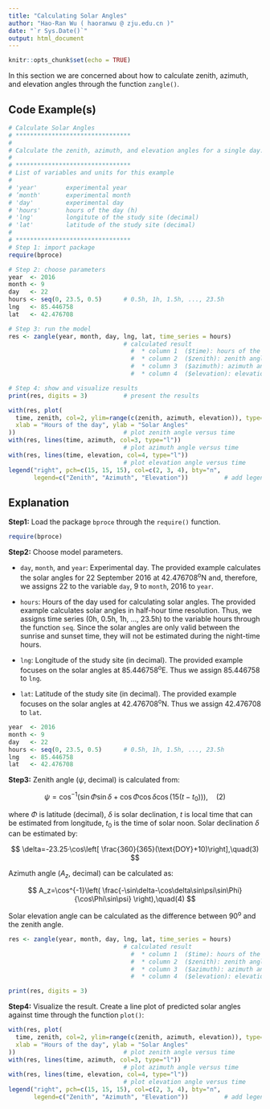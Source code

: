 ```yaml
---
title: "Calculating Solar Angles"
author: "Hao-Ran Wu ( haoranwu @ zju.edu.cn )"
date: "`r Sys.Date()`"
output: html_document
---
```


```r
knitr::opts_chunk$set(echo = TRUE)
```

In this section we are concerned about how to calculate zenith, azimuth, and elevation angles through the function `zangle()`.

## Code Example(s)

```r
# Calculate Solar Angles
# ********************************
#
# Calculate the zenith, azimuth, and elevation angles for a single day. 
#
# ********************************
# List of variables and units for this example
#
# 'year'        experimental year
# ’month'       experimental month
# 'day'         experimental day
# 'hours'       hours of the day (h)
# 'lng'         longitute of the study site (decimal)
# 'lat'         latitude of the study site (decimal)
#
# ********************************
# Step 1: import package
require(bproce)

# Step 2: choose parameters
year  <- 2016
month <- 9
day   <- 22
hours <- seq(0, 23.5, 0.5)      # 0.5h, 1h, 1.5h, ..., 23.5h
lng   <- 85.446758
lat   <- 42.476708

# Step 3: run the model
res <- zangle(year, month, day, lng, lat, time_series = hours)
                                # calculated result
                                  #  * column 1  ($time): hours of the day
                                  #  * column 2  ($zenith): zenith angle
                                  #  * column 3  ($azimuth): azimuth angle
                                  #  * column 4  ($elevation): elevation angle

# Step 4: show and visualize results
print(res, digits = 3)          # present the results

with(res, plot(
  time, zenith, col=2, ylim=range(c(zenith, azimuth, elevation)), type="l",
  xlab = "Hours of the day", ylab = "Solar Angles"
))                              # plot zenith angle versus time
with(res, lines(time, azimuth, col=3, type="l"))
                                # plot azimuth angle versus time
with(res, lines(time, elevation, col=4, type="l"))
                                # plot elevation angle versus time
legend("right", pch=c(15, 15, 15), col=c(2, 3, 4), bty="n",
       legend=c("Zenith", "Azimuth", "Elevation"))          # add legends

```

## Explanation

**Step1:** Load the package `bproce` through the `require()` function.

```r
require(bproce)
```

**Step2:** Choose model parameters.

-   `day`, `month`, and `year`: Experimental day. The provided example calculates the solar angles for 22 September 2016 at 42.476708^o^N and, therefore, we assigns 22 to the variable `day`, 9 to `month`, 2016 to `year`.

-   `hours`: Hours of the day used for calculating solar angles. The provided example calculates solar angles in half-hour time resolution. Thus, we assigns time series (0h, 0.5h, 1h, ..., 23.5h) to the variable hours through the function `seq`. Since the solar angles are only valid between the sunrise and sunset time, they will not be estimated during the night-time hours.

-   `lng`: Longitude of the study site (in decimal). The provided example focuses on the solar angles at 85.446758^o^E. Thus we assign 85.446758 to `lng`.

-   `lat`: Latitude of the study site (in decimal). The provided example focuses on the solar angles at 42.476708^o^N. Thus we assign 42.476708 to `lat`.

```r
year  <- 2016
month <- 9
day   <- 22
hours <- seq(0, 23.5, 0.5)      # 0.5h, 1h, 1.5h, ..., 23.5h
lng   <- 85.446758
lat   <- 42.476708
```

**Step3:** Zenith angle ($\psi$, decimal) is calculated from:

$$
\psi=\cos^{-1}(\sin\Phi\sin\delta+\cos\Phi\cos\delta\cos(15(t-t_0))),\quad(2)
$$

where $\Phi$ is latitude (decimal), $\delta$ is solar declination, $t$ is local time that can be estimated from longitude, $t_0$ is the time of solar noon. Solar declination $\delta$ can be estimated by:

$$
\delta=-23.25·\cos\left[ \frac{360}{365}(\text{DOY}+10)\right],\quad(3)
$$

Azimuth angle ($A_z$, decimal) can be calculated as:

$$
A_z=\cos^{-1}\left( \frac{-\sin\delta-\cos\delta\sin\psi\sin\Phi}{\cos\Phi\sin\psi} \right),\quad(4)
$$

Solar elevation angle can be calculated as the difference between 90^o^ and the zenith angle.

```r
res <- zangle(year, month, day, lng, lat, time_series = hours)
                                # calculated result
                                  #  * column 1  ($time): hours of the day
                                  #  * column 2  ($zenith): zenith angle
                                  #  * column 3  ($azimuth): azimuth angle
                                  #  * column 4  ($elevation): elevation angle

print(res, digits = 3)
```

**Step4:** Visualize the result. Create a line plot of predicted solar angles against time through the function `plot()`:

```r
with(res, plot(
  time, zenith, col=2, ylim=range(c(zenith, azimuth, elevation)), type="l",
  xlab = "Hours of the day", ylab = "Solar Angles"
))                              # plot zenith angle versus time
with(res, lines(time, azimuth, col=3, type="l"))
                                # plot azimuth angle versus time
with(res, lines(time, elevation, col=4, type="l"))
                                # plot elevation angle versus time
legend("right", pch=c(15, 15, 15), col=c(2, 3, 4), bty="n",
       legend=c("Zenith", "Azimuth", "Elevation"))          # add legends
```
